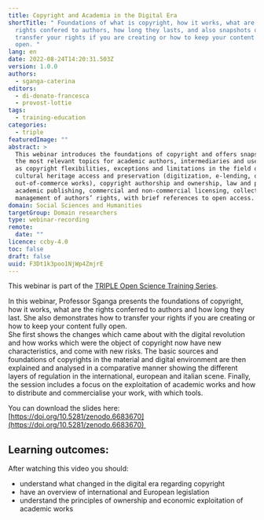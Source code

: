```yaml
---
title: Copyright and Academia in the Digital Era
shortTitle: " Foundations of what is copyright, how it works, what are the
  rights confered to authors, how long they lasts, and also snapshots of how to
  transfer your rights if you are creating or how to keep your content fully
  open. "
lang: en
date: 2022-08-24T14:20:31.503Z
version: 1.0.0
authors:
  - sganga-caterina
editors:
  - di-donato-francesca
  - provost-lottie
tags:
  - training-education
categories:
  - triple
featuredImage: ""
abstract: >
  This webinar introduces the foundations of copyright and offers snapshots on
  the most relevant topics for academic authors, intermediaries and users, such
  as copyright flexibilities, exceptions and limitations in the field of
  cultural heritage access and preservation (digitization, e-lending, orphan and
  out-of-commerce works), copyright authorship and ownership, law and praxis of
  academic publishing, commercial and non-commercial licensing, collective
  management of authors’ rights, with brief references to open access.
domain: Social Sciences and Humanities
targetGroup: Domain researchers
type: webinar-recording
remote:
  date: ""
licence: ccby-4.0
toc: false
draft: false
uuid: F3Dt1k3poo1NjWp4ZmjrE
---
```

This webinar is part of the [TRIPLE Open Science Training Series](https://project.gotriple.eu/training/).

In this webinar, Professor Sganga presents the foundations of copyright, how it works, what are the rights conferred to authors and how long they last. She also demonstrates how to transfer your rights if you are creating or how to keep your content fully open. \
She first shows the changes which came about with the digital revolution and how works which were the object of copyright now have new characteristics, and come with new risks. The basic sources and foundations of copyrights in the material and digital environment are then explained and analysed in a comparative manner showing the different layers of regulation in the international, european and italian scene. Finally, the session includes a focus on the exploitation of academic works and how to distribute and commercialise your work, with which tools.

You can download the slides here: [https://doi.org/10.5281/zenodo.6683670](https://doi.org/10.5281/zenodo.6683670) 



## Learning outcomes: 

After watching this video you should:

- understand what changed in the digital era regarding copyright
- have an overview of international and European legislation
- understand the principles of ownership and economic exploitation of academic works